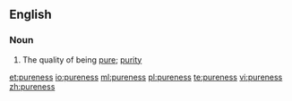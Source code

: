 ==English==

===Noun===
{{en-noun|-}}

# The quality of being [[pure]]; [[purity]]

[[et:pureness]]
[[io:pureness]]
[[ml:pureness]]
[[pl:pureness]]
[[te:pureness]]
[[vi:pureness]]
[[zh:pureness]]